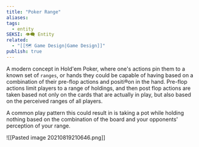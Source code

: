 ```yaml
---
title: "Poker Range"
aliases: 
tags:
  - entity
SEKSI: 👁️‍🗨️ Entity
related:
  - "[[🗺️ Game Design|Game Design]]"
publish: true
---
```

A modern concept in Hold'em Poker, where one's actions pin them to a known set of `ranges`, or hands they could be capable of having based on a combination of their pre-flop actions and positi®on in the hand. Pre-flop actions limit players to a range of holdings, and then post flop actions are taken based not only on the cards that are actually in play, but also based on the perceived ranges of all players.

A common play pattern this could result in is taking a pot while holding nothing based on the combination of the board and your opponents' perception of your range. 

![[Pasted image 20210819210646.png]]
